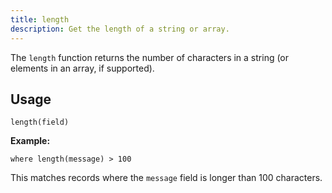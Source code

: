 ```yaml
---
title: length
description: Get the length of a string or array.
---
```


The `length` function returns the number of characters in a string (or elements in an array, if supported).

## Usage

```
length(field)
```

**Example:**
```
where length(message) > 100
```
This matches records where the `message` field is longer than 100 characters.
